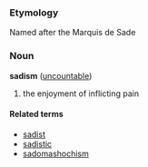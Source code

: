 ===Etymology===
Named after the Marquis de Sade

===Noun===
'''sadism''' ([[uncountable]])

# the enjoyment of inflicting pain

====Related terms====
*[[sadist]]
*[[sadistic]]
*[[sadomashochism]]